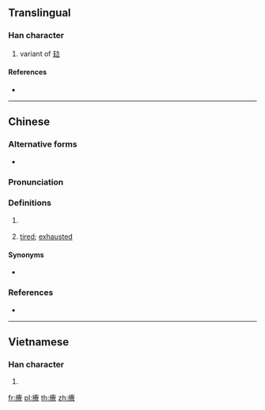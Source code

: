 {{character info/new}}
==Translingual==

===Han character===
{{Han char|rn=104|rad=疒|as=13|sn=18|four=00166|canj=KOMA}}
# {{defn|Han|sort=疒13}} variant of [[攰]]

====References====
* {{Han ref|kx=0781.130|dkj=22542|dj=1190.260|hdz=42700.080|uh=7650|ud=30288|bh=F04D|bd=61517}}

----

==Chinese==
{{zh-forms}}

===Alternative forms===
* {{sense|tired}} {{zh-l|攰|tr=-}}

===Pronunciation===
{{zh-pron
|m=guài,wēi
|c=gui6
|h=pfs=
|md=
|mn=
|w=
|mc=
|oc=
|cat=c:a
}}

===Definitions===
{{zh-hanzi}}

# {{rfdef|lang=zh}} {{attention|zh|needs non-Cantonese definitions}}
# {{lb|zh|Cantonese}} [[tired]]; [[exhausted]]

====Synonyms====
* {{sense|tired}} {{zh-l|累}}

===References===
* {{R:twedu|B02807}}

----

==Vietnamese==

===Han character===
{{vi-hantu|quặm|rs=疒13}}

# {{defn|lang=vi|sort=疒13}}

[[fr:癐]]
[[pl:癐]]
[[th:癐]]
[[zh:癐]]